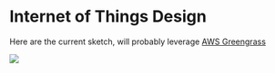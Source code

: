 # Internet of Things Design

Here are the current sketch, will probably leverage [AWS Greengrass](https://aws.amazon.com/greengrass/)

<img src="../../../../attachments/IoT.png" align="center" />

